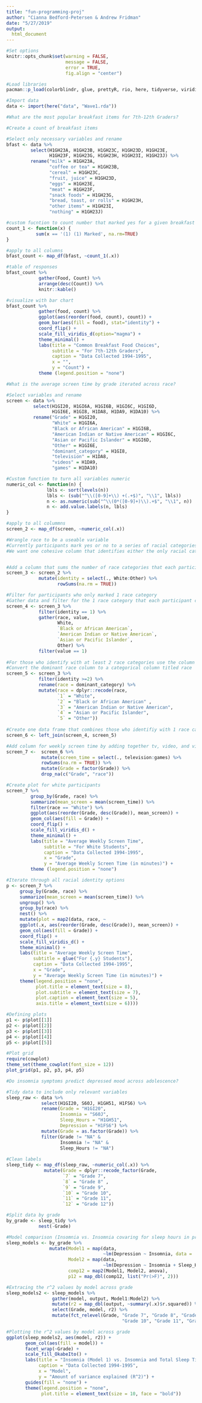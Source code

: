 ```yaml
---
title: "fun-programming-proj"
author: "Cianna Bedford-Petersen & Andrew Fridman"
date: "5/27/2019"
output: 
  html_document
---
```


```r
#Set options
knitr::opts_chunk$set(warning = FALSE,
                      message = FALSE,
                      error = TRUE,
                      fig.align = "center")

#Load libraries
pacman::p_load(colorblindr, glue, prettyR, rio, here, tidyverse, viridis)

#Import data
data <- import(here("data", "Wave1.rda"))
```

```r

#What are the most popular breakfast items for 7th-12th Graders?

#Create a count of breakfast items

#Select only necessary variables and rename
bfast <- data %>% 
         select(H1GH23A, H1GH23B, H1GH23C, H1GH23D, H1GH23E, 
                H1GH23F, H1GH23G, H1GH23H, H1GH23I, H1GH23J) %>% 
         rename("milk" = H1GH23A,
                "coffee or tea" = H1GH23B,
                "cereal" = H1GH23C,
                "fruit, juice" = H1GH23D,
                "eggs" = H1GH23E,
                "meat" = H1GH23F,
                "snack foods" = H1GH23G,
                "bread, toast, or rolls" = H1GH23H,
                "other items" = H1GH23I,
                "nothing" = H1GH23J)

#custom fucntion to count number that marked yes for a given breakfast food column
count_1 <- function(x) {
           sum(x == '(1) (1) Marked', na.rm=TRUE)
}

#apply to all columns
bfast_count <- map_df(bfast, ~count_1(.x))

#table of responses
bfast_count %>% 
            gather(Food, Count) %>% 
            arrange(desc(Count)) %>% 
            knitr::kable()

#visualize with bar chart
bfast_count %>% 
            gather(food, count) %>% 
            ggplot(aes(reorder(food, count), count)) +
            geom_bar(aes(fill = food), stat="identity") + 
            coord_flip() +
            scale_fill_viridis_d(option="magma") +
            theme_minimal() +
            labs(title = "Common Breakfast Food Choices",
                 subtitle = "For 7th-12th Graders",
                 caption = "Data Collected 1994-1995",
                 x = "",
                 y = "Count") +
            theme (legend.position = "none")
```

```r

#What is the average screen time by grade iterated across race?

#Select variables and rename
screen <- data %>% 
          select(H1GI20, H1GI6A, H1GI6B, H1GI6C, H1GI6D, 
                 H1GI6E, H1GI8, H1DA8, H1DA9, H1DA10) %>% 
          rename("Grade" = H1GI20, 
                 "White" = H1GI6A,
                 "Black or African American" = H1GI6B,
                 "American Indian or Native American" = H1GI6C,
                 "Asian or Pacific Islander" = H1GI6D,
                 "Other" = H1GI6E,
                 "dominant_category" = H1GI8,
                 "television" = H1DA8,
                 "videos" = H1DA9,
                 "games" = H1DA10)

#Custom function to turn all variables numeric
numeric_col <- function(n) {
               lbls <- sort(levels(n))
               lbls <- (sub("^\\([0-9]+\\) +(.+$)", "\\1", lbls))
               n <- as.numeric(sub("^\\(0*([0-9]+)\\).+$", "\\1", n))
               n <- add.value.labels(n, lbls)
}

#apply to all colummns
screen_2 <- map_df(screen, ~numeric_col(.x))

#Wrangle race to be a useable variable
#Currently participants mark yes or no to a series of racial categories, if they mark yes for multiple racial groups then they are asked as a separate question which race they most identify with 
#We want one cohesive column that identifies either the only racial category a participant marked or if they marked multiple we want to know which race they most identify with


#Add a column that sums the number of race categories that each participant selected
screen_3 <- screen_2 %>% 
            mutate(identity = select(., White:Other) %>% 
                   rowSums(na.rm = TRUE))

#Filter for participants who only marked 1 race category
#Gather data and filter for the 1 race category that each participant chose
screen_4 <- screen_3 %>% 
            filter(identity == 1) %>% 
            gather(race, value, 
                   White, 
                   `Black or African American`, 
                   `American Indian or Native American`, 
                   `Asian or Pacific Islander`, 
                   Other) %>% 
            filter(value == 1)
  
#For those who identify with at least 2 race categories use the column indicating which race they identify with most
#Convert the dominant race column to a categorical column titled race
screen_5 <- screen_3 %>% 
            filter(identity >=2) %>% 
            rename(race = dominant_category) %>% 
            mutate(race = dplyr::recode(race, 
                   `1` = "White", 
                   `2` = "Black or African American" ,
                   `3` = "American Indian or Native American", 
                   `4` = "Asian or Pacific Islander", 
                   `5` = "Other"))
  
#Create one data frame that combines those who identifiy with 1 race category and those who identify with at least 2 race categories 
screen_6 <- left_join(screen_4, screen_5)

#Add column for weekly screen time by adding together tv, video, and videogame time
screen_7 <-  screen_6 %>% 
             mutate(screen_time = select(., television:games) %>% 
             rowSums(na.rm = TRUE)) %>% 
             mutate(Grade = factor(Grade)) %>% 
             drop_na(c("Grade", "race"))

#Create plot for white participants
screen_7 %>% 
         group_by(Grade, race) %>% 
         summarize(mean_screen = mean(screen_time)) %>%
         filter(race == "White") %>% 
         ggplot(aes(reorder(Grade, desc(Grade)), mean_screen)) +
         geom_col(aes(fill = Grade)) + 
         coord_flip() +
         scale_fill_viridis_d() +
         theme_minimal() +
         labs(title = "Average Weekly Screen Time",
              subtitle = "For White Students",
              caption = "Data Collected 1994-1995",
              x = "Grade",
              y = "Average Weekly Screen Time (in minutes)") +
         theme (legend.position = "none")

#Iterate through all racial identity options
p <- screen_7 %>% 
     group_by(Grade, race) %>% 
     summarize(mean_screen = mean(screen_time)) %>%
     ungroup() %>% 
     group_by(race) %>% 
     nest() %>% 
     mutate(plot = map2(data, race, ~
     ggplot(.x, aes(reorder(Grade, desc(Grade)), mean_screen)) +
     geom_col(aes(fill = Grade)) + 
     coord_flip() +
     scale_fill_viridis_d() +
     theme_minimal() +
     labs(title = "Average Weekly Screen Time",
          subtitle = glue("For {.y} Students"),
          caption = "Data Collected 1994-1995",
          x = "Grade",
          y = "Average Weekly Screen Time (in minutes)") +
     theme(legend.position = "none",
           plot.title = element_text(size = 8),
           plot.subtitle = element_text(size = 7),
           plot.caption = element_text(size = 5),
           axis.title = element_text(size = 6))))

#Defining plots
p1 <- p$plot[[1]]
p2 <- p$plot[[2]]
p3 <- p$plot[[3]]
p4 <- p$plot[[4]]
p5 <- p$plot[[5]]

#Plot grid
require(cowplot)
theme_set(theme_cowplot(font_size = 12))
plot_grid(p1, p2, p3, p4, p5)
```

```r

#Do insomnia symptoms predict depressed mood across adolescence?

#Tidy data to include only relevant variables
sleep_raw <- data %>%
             select(H1GI20, S60J, H1GH51, H1FS6) %>%
             rename(Grade = "H1GI20",
                    Insomnia = "S60J",
                    Sleep_Hours = "H1GH51",
                    Depression = "H1FS6") %>% 
             mutate(Grade = as.factor(Grade)) %>% 
             filter(Grade != "NA" &
                    Insomnia != "NA" &
                    Sleep_Hours != "NA")
    
#Clean labels
sleep_tidy <- map_df(sleep_raw, ~numeric_col(.x)) %>% 
              mutate(Grade = dplyr::recode_factor(Grade, 
                     `7` = "Grade 7", 
                     `8` = "Grade 8" ,
                     `9` = "Grade 9", 
                     `10` = "Grade 10", 
                     `11` = "Grade 11",
                     `12` = "Grade 12"))

#Split data by grade
by_grade <- sleep_tidy %>%
            nest(-Grade)

#Model comparison (Insomnia vs. Insomnia covaring for sleep hours in predicting depression)
sleep_models <- by_grade %>%
                mutate(Model1 = map(data, 
                                    ~lm(Depression ~ Insomnia, data = .x)),
                       Model2 = map(data, 
                                    ~lm(Depression ~ Insomnia + Sleep_Hours, data = .x)),
                       comp12 = map2(Model1, Model2, anova),
                       p12 = map_dbl(comp12, list("Pr(>F)", 2)))

#Extracing the r^2 values by model across grade
sleep_models2 <- sleep_models %>% 
                 gather(model, output, Model1:Model2) %>%
                 mutate(r2 = map_dbl(output, ~summary(.x)$r.squared)) %>% 
                 select(Grade, model, r2) %>% 
                 mutate(fct_relevel(Grade, "Grade 7", "Grade 8", "Grade 9", 
                                           "Grade 10", "Grade 11", "Grade 12"))

#Plotting the r^2 values by model across grade  
ggplot(sleep_models2, aes(model, r2)) +
       geom_col(aes(fill = model)) +
       facet_wrap(~Grade) +
       scale_fill_OkabeIto() +
       labs(title = "Insomnia (Model 1) vs. Insomnia and Total Sleep Time (Model 2) Predicting Depression",
            caption = "Data Collected 1994-1995",
            x = "Model",
            y = "Amount of variance explained (R^2)") +
       guides(fill = "none") +
       theme(legend.position = "none",
             plot.title = element_text(size = 10, face = "bold"))
```
